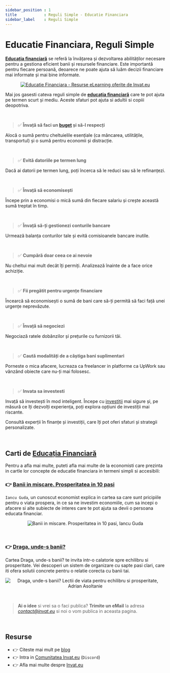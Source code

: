 ```yaml
---
sidebar_position : 1
title            : Reguli Simple - Educatie Financiara
sidebar_label    : Reguli Simple
---
```


# Educatie Financiara, Reguli Simple

**[Educația financiară](/educatie-financiara)** se referă la învățarea și dezvoltarea abilităților necesare pentru a gestiona eficient banii și resursele financiare. 
Este importantă pentru fiecare persoană, deoarece ne poate ajuta să luăm decizii financiare mai informate și mai bine informate.

<center>

[![Educatie Financiara - Resurse eLearning oferite de Invat.eu](https://user-images.githubusercontent.com/50270662/227979636-c5eb9e80-4e1f-4a98-9584-cb205813d6bc.jpg)](https://www.elearning.invat.eu/educatie-financiara/reguli-simple/)

</center>

Mai jos gasesti cateva reguli simple de **[educația financiară](/educatie-financiara)** care te pot ajuta pe termen scurt și mediu. Aceste sfaturi pot ajuta si adultii si copiii deopotriva. 

<br />

> ✅ **Învață să faci un [buget](/educatie-financiara/ce-este/buget) și să-l respecți**

Alocă o sumă pentru cheltuielile esențiale (ca mâncarea, utilitățile, transportul) și o sumă pentru economii și distracție.

<br />

> ✅ **Evită datoriile pe termen lung**

Dacă ai datorii pe termen lung, poți încerca să le reduci sau să le refinanțezi.

<br />

> ✅ **Învață să economisești**

Începe prin a economisi o mică sumă din fiecare salariu și crește această sumă treptat în timp.

<br />

> ✅ **Învață să-ți gestionezi conturile bancare**

Urmează balanța conturilor tale și evită comisioanele bancare inutile.

<br />

> ✅ **Cumpără doar ceea ce ai nevoie**

Nu cheltui mai mult decât îți permiți. Analizează înainte de a face orice achiziție.

<br />

> ✅ **Fii pregătit pentru urgențe financiare**

Încearcă să economisești o sumă de bani care să-ți permită să faci față unei urgențe neprevăzute.

<br />

> ✅ **Învață să negociezi**

Negociază ratele dobânzilor și prețurile cu furnizorii tăi.

<br />

> ✅ **Caută modalități de a câștiga bani suplimentari**

Porneste o mica afacere, lucreaza ca freelancer in platforme ca UpWork sau vânzând obiecte care nu-ți mai folosesc.

<br />

> ✅ **Invata sa investesti**

Invață să investești în mod inteligent. Începe cu [investiții](/educatie-financiara/ce-este/investitie) mai sigure și, pe măsură ce îți dezvolți experiența, poți explora opțiuni de investiții mai riscante.

Consultă experții în finanțe și investiții, care îți pot oferi sfaturi și strategii personalizate.

<br />

## Carti de [Educația Financiară](/educatie-financiara) 

Pentru a afla mai multe, puteti afla mai multe de la economisti care prezinta in cartle lor concepte de educatie financiara in termeni simpli si accesibili: 

### 👉 [Banii in miscare. Prosperitatea in 10 pasi](https://www.emag.ro/banii-in-miscare-prosperitatea-in-10-pasi-iancu-guda-9786063403804/pd/DV9L7PMBM/)

`Iancu Guda`, un cunoscut economist explica in cartea sa care sunt pricipiile pentru o viata prospera, in ce sa ne investim economiile, 
cum sa incepi o afacere si alte subiecte de interes care te pot ajuta sa devii o persoana educata financiar. 

<center>

![Banii in miscare. Prosperitatea in 10 pasi, Iancu Guda](https://github.com/app-generator/dummy/assets/51070104/ae2df008-0d31-4285-982c-f7e87406b899)

</center>

<br />

### 👉 [Draga, unde-s banii?](https://www.emag.ro/draga-unde-s-banii-lectii-de-viata-pentru-echilibru-si-prosperitate-adrian-asoltanie-9786064409485/pd/D0GPKHMBM/)

Cartea Draga, unde-s banii? te invita intr-o calatorie spre echilibru si prosperitate. 
Vei descoperi un sistem de organizare cu sapte pasi clari, care iti ofera solutii concrete pentru o relatie corecta cu banii tai.

<center>

![Draga, unde-s banii? Lectii de viata pentru echilibru si prosperitate, Adrian Asoltanie](https://github.com/app-generator/dummy/assets/51070104/ceb86d8c-8bde-44d7-806e-dfce7418289a)

</center> 

<br />

> **Ai o idee** si vrei sa o faci publica? **Trimite un eMail** la adresa *contact@invat.eu* si noi o vom publica in aceasta pagina.

<br />

## Resurse

- 👉 Citeste mai mult pe [blog](https://www.blog.invat.eu/)
- 👉 Intra in [Comunitatea Invat.eu](https://discord.gg/3qmQKAHKS2) (`Discord`)  
- 👉 Afla mai multe despre [Invat.eu](/intro) 

